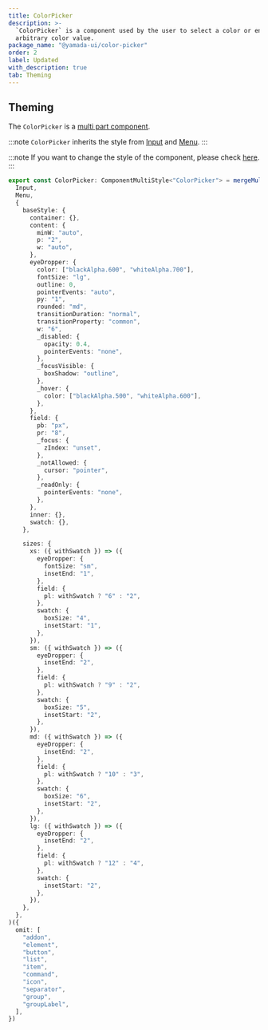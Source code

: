 ```yaml
---
title: ColorPicker
description: >-
  `ColorPicker` is a component used by the user to select a color or enter an
  arbitrary color value.
package_name: "@yamada-ui/color-picker"
order: 2
label: Updated
with_description: true
tab: Theming
---
```


## Theming

The `ColorPicker` is a [multi part component](/styled-system/theming/component-styles#multi-part-components).

:::note
`ColorPicker` inherits the style from [Input](/components/forms/input) and [Menu](/components/overlay/menu).
:::

:::note
If you want to change the style of the component, please check [here](/styled-system/theming/customize-theme#changing-the-style-of-components).
:::

```ts
export const ColorPicker: ComponentMultiStyle<"ColorPicker"> = mergeMultiStyle(
  Input,
  Menu,
  {
    baseStyle: {
      container: {},
      content: {
        minW: "auto",
        p: "2",
        w: "auto",
      },
      eyeDropper: {
        color: ["blackAlpha.600", "whiteAlpha.700"],
        fontSize: "lg",
        outline: 0,
        pointerEvents: "auto",
        py: "1",
        rounded: "md",
        transitionDuration: "normal",
        transitionProperty: "common",
        w: "6",
        _disabled: {
          opacity: 0.4,
          pointerEvents: "none",
        },
        _focusVisible: {
          boxShadow: "outline",
        },
        _hover: {
          color: ["blackAlpha.500", "whiteAlpha.600"],
        },
      },
      field: {
        pb: "px",
        pr: "8",
        _focus: {
          zIndex: "unset",
        },
        _notAllowed: {
          cursor: "pointer",
        },
        _readOnly: {
          pointerEvents: "none",
        },
      },
      inner: {},
      swatch: {},
    },

    sizes: {
      xs: ({ withSwatch }) => ({
        eyeDropper: {
          fontSize: "sm",
          insetEnd: "1",
        },
        field: {
          pl: withSwatch ? "6" : "2",
        },
        swatch: {
          boxSize: "4",
          insetStart: "1",
        },
      }),
      sm: ({ withSwatch }) => ({
        eyeDropper: {
          insetEnd: "2",
        },
        field: {
          pl: withSwatch ? "9" : "2",
        },
        swatch: {
          boxSize: "5",
          insetStart: "2",
        },
      }),
      md: ({ withSwatch }) => ({
        eyeDropper: {
          insetEnd: "2",
        },
        field: {
          pl: withSwatch ? "10" : "3",
        },
        swatch: {
          boxSize: "6",
          insetStart: "2",
        },
      }),
      lg: ({ withSwatch }) => ({
        eyeDropper: {
          insetEnd: "2",
        },
        field: {
          pl: withSwatch ? "12" : "4",
        },
        swatch: {
          insetStart: "2",
        },
      }),
    },
  },
)({
  omit: [
    "addon",
    "element",
    "button",
    "list",
    "item",
    "command",
    "icon",
    "separator",
    "group",
    "groupLabel",
  ],
})
```
